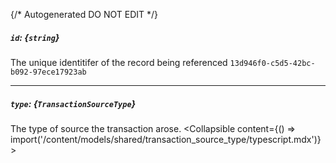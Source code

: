 {/* Autogenerated DO NOT EDIT  */}

##### `id`: *{`string`}*
The unique identitifer of the record being referenced
`13d946f0-c5d5-42bc-b092-97ece17923ab`

---
##### `type`: *{`TransactionSourceType`}*
The type of source the transaction arose.
<Collapsible content={() => import('/content/models/shared/transaction_source_type/typescript.mdx')}>
</Collapsible>

